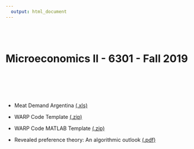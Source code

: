 ```yaml
---
  output: html_document
---
```

  <br>
  <br>
  
# **Microeconomics II - 6301** - Fall 2019  

  <br>
  <br>
  <br>
  <br>

*  Meat Demand Argentina  [(.xls)](Meat Demand Argentina.xls)  

*  WARP Code Template  [(.zip)](WARP_Project.zip)  
  
*  WARP Code MATLAB Template  [(.zip)](WARP_code_MATLAB.zip)  

*  Revealed preference theory: An algorithmic outlook  [(.pdf)](EJOR2018paper.pdf)  
  
  <br>
  <br>
  <br>
  <br>
  <br>
  <br>
  <br>
  <br>
  <br>
  <br>
  <br>
  <br>
  <br>
  <br>
  <br>
  <br>